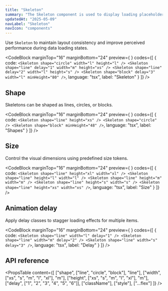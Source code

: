 ```yaml
---
title: "Skeleton"
summary: "The Skeleton component is used to display loading placeholders for content that hasn't yet loaded. It supports different shapes, sizes, and delay animations."
updatedAt: "2025-05-09"
navLabel: "Skeleton"
navIcon: "components"
---
```


Use `Skeleton` to maintain layout consistency and improve perceived performance during data loading states.

<CodeBlock
  marginTop="16"
  marginBottom="24"
  preview={
    <Column gap="16" fillWidth fitHeight>
      <Skeleton shape="circle" width="l" height="l" />
      <Skeleton shape="line" delay="1" width="m" height="xs" />
      <Skeleton shape="line" delay="2" width="l" height="s" />
      <Skeleton shape="block" delay="3" width="l" minHeight="80" />
    </Column>
  }
  codes={[
    {
      code:
`<Skeleton shape="circle" width="l" height="l" />
<Skeleton shape="line" delay="1" width="m" height="xs" />
<Skeleton shape="line" delay="2" width="l" height="s" />
<Skeleton shape="block" delay="3" width="l" minHeight="80" />`,
      language: "tsx",
      label: "Skeleton"
    }
  ]}
/>

## Shape

Skeletons can be shaped as lines, circles, or blocks.

<CodeBlock
  marginTop="16"
  marginBottom="24"
  preview={
    <Column gap="16" fillWidth horizontal="center">
      <Skeleton shape="circle" />
      <Skeleton shape="line" height="xs" />
      <Skeleton shape="block" minHeight="48"/>
    </Column>
  }
  codes={[
    {
      code:
`<Skeleton shape="line" height="xs" />
<Skeleton shape="circle" />
<Skeleton shape="block" minHeight="48" />`,
      language: "tsx",
      label: "Shapes"
    }
  ]}
/>

## Size

Control the visual dimensions using predefined size tokens.

<CodeBlock
  marginTop="16"
  marginBottom="24"
  preview={
    <Column gap="16" fillWidth>
      <Skeleton shape="line" height="xl" width="xl" />
      <Skeleton shape="line" height="l" width="l" />
      <Skeleton shape="line" height="m" width="m" />
      <Skeleton shape="line" height="s" width="s" />
      <Skeleton shape="line" height="xs" width="xs" />
    </Column>
  }
  codes={[
    {
      code:
`<Skeleton shape="line" height="xl" width="xl" />
<Skeleton shape="line" height="l" width="l" />
<Skeleton shape="line" height="m" width="m" />
<Skeleton shape="line" height="s" width="s" />
<Skeleton shape="line" height="xs" width="xs" />`,
      language: "tsx",
      label: "Size"
    }
  ]}
/>

## Animation delay

Apply delay classes to stagger loading effects for multiple items.

<CodeBlock
  marginTop="16"
  marginBottom="24"
  preview={
    <Column gap="16" fillWidth>
      <Skeleton shape="line" width="l" delay="1" />
      <Skeleton shape="line" width="m" delay="2" />
      <Skeleton shape="line" width="s" delay="3" />
    </Column>
  }
  codes={[
    {
      code:
`<Skeleton shape="line" width="l" delay="1" />
<Skeleton shape="line" width="m" delay="2" />
<Skeleton shape="line" width="s" delay="3" />`,
      language: "tsx",
      label: "Delay"
    }
  ]}
/>

## API reference

<PropsTable
  content={[
    ["shape", ["line", "circle", "block"], "line"],
    ["width", ["xs", "s", "m", "l", "xl"], "m"],
    ["height", ["xs", "s", "m", "l", "xl"], "m"],
    ["delay", ["1", "2", "3", "4", "5", "6"]],
    ["className"],
    ["style"],
    ["...flex"]
  ]}
/>